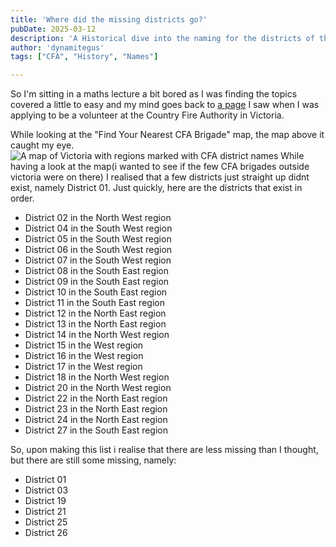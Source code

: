 ```yaml
---
title: 'Where did the missing districts go?'
pubDate: 2025-03-12
description: 'A Historical dive into the naming for the districts of the CFA.'
author: 'dynamitegus'
tags: ["CFA", "History", "Names"]

---
```


So I'm sitting in a maths lecture a bit bored as I was finding the topics covered a little to easy and my mind goes back to [a page](https://www.cfa.vic.gov.au/contact) I saw when I was applying to be a volunteer at the Country Fire Authority in Victoria.

While looking at the "Find Your Nearest CFA Brigade" map, the map above it caught my eye.
<Image alt="A map of Victoria with regions marked with CFA district names" src={cfadistrictmap} class="rounded-xl m-4" />
While having a look at the map(i wanted to see if the few CFA brigades outside victoria were on there) I realised that a few districts just straight up didnt exist, namely District 01. Just quickly, here are the districts that exist in order.


- District 02 in the <span class="text-yellow">North West region</span>
- District 04 in the <span class="text-mauve">South West  region</span>
- District 05 in the <span class="text-mauve">South West  region</span>
- District 06 in the <span class="text-mauve">South West  region</span>
- District 07 in the <span class="text-mauve">South West  region</span>
- District 08 in the <span class="text-peach">South East  region</span>
- District 09 in the <span class="text-peach">South East  region</span>
- District 10 in the <span class="text-peach">South East  region</span>
- District 11 in the <span class="text-peach">South East  region</span>
- District 12 in the <span class="text-red">North East    region</span>
- District 13 in the <span class="text-red">North East    region</span>
- District 14 in the <span class="text-yellow">North West region</span>
- District 15 in the <span class="text-sky">West          region</span>
- District 16 in the <span class="text-sky">West          region</span>
- District 17 in the <span class="text-sky">West          region</span>
- District 18 in the <span class="text-yellow">North West region</span>
- District 20 in the <span class="text-yellow">North West region</span>
- District 22 in the <span class="text-red">North East    region</span>
- District 23 in the <span class="text-red">North East    region</span>
- District 24 in the <span class="text-red">North East    region</span>
- District 27 in the <span class="text-peach">South East  region</span>

So, upon making this list i realise that there are less missing than I thought, but there are still some missing, namely:

- District 01
- District 03
- District 19
- District 21
- District 25
- District 26




 

